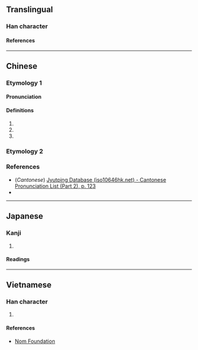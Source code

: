 {{character info}}
==Translingual==

===Han character===
{{Han char|rn=72|rad=日|as=08|sn=12|four=60014|canj=AHOG|ids=⿰日往}}

====References====
{{Han ref|kx=0497.311|dkj=14014|hdz=21519.040|uh=6680}}

----

==Chinese==

===Etymology 1===
{{zh-forms|alt=𣈧}}

====Pronunciation====
{{zh-pron
|m=wǎng
|c=wong2
|mc=y
|oc=y
|ma=
|cat=
}}

====Definitions====
{{zh-hanzi}}

# {{synonym of|zh|光}}
# {{synonym of|zh|德}}
# {{synonym of|zh|是}}

{{attention|zh|this is what references say, but it sounds mighty odd to me--please check 06:29, 26 December 2015 (UTC)}}

===Etymology 2===
{{zh-see|旺|v}}

===References===
* (''Cantonese'') [http://www.iso10646hk.net/jp/document/download.jsp Jyutping Database (iso10646hk.net) - Cantonese Pronunciation List (Part 2), p. 123]
* {{R:twedu|B01561}}

----

==Japanese==

===Kanji===
{{ja-kanji|grade=|rs=日08}}

# {{rfdef|ja|sort=日08}}

====Readings====
{{ja-readings
|on=おう, きょう, ごう
|kun=かがやきうつくしい
}}

----

==Vietnamese==

===Han character===
{{vi-readings|rs=日08|reading=vạng}}

# {{rfdef|vi|sort=日08}}

====References====
* [http://nomfoundation.org/common/nom_details.php?codepoint=6680 Nom Foundation]